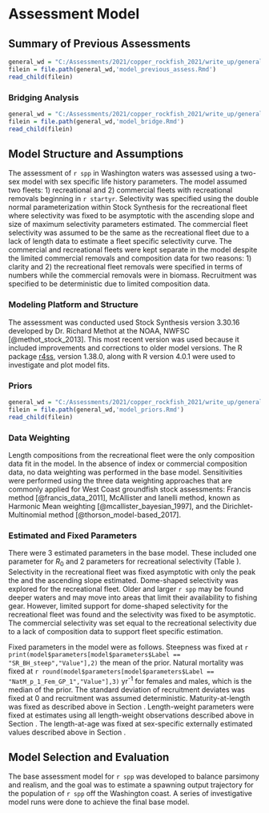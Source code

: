 # Assessment Model

## Summary of Previous Assessments 

```r
general_wd = "C:/Assessments/2021/copper_rockfish_2021/write_up/general_text"
filein = file.path(general_wd,'model_previous_assess.Rmd')
read_child(filein)
```

### Bridging Analysis

```r
general_wd = "C:/Assessments/2021/copper_rockfish_2021/write_up/general_text"
filein = file.path(general_wd,'model_bridge.Rmd')
read_child(filein)
```
 

## Model Structure and Assumptions

The assessment of `r spp` in Washington waters was assessed using a two-sex model with sex specific life history parameters.  The model assumed two fleets: 1) recreational and 2) commercial fleets with recreational removals beginning in `r startyr`. Selectivity was specified using the double normal parameterization within Stock Synthesis for the recreational fleet where selectivity was fixed to be asymptotic with the ascending slope and size of maximum selectivity parameters estimated. The commercial fleet selectivity was assumed to be the same as the recreational fleet due to a lack of length data to estimate a fleet specific selectivity curve. The commercial and recreational fleets were kept separate in the model despite the limited commercial removals and composition data for two reasons: 1) clarity and 2) the recreational fleet removals were specified in terms of numbers while the commercial removals were in biomass. Recruitment was specified to be deterministic due to limited composition data. 

### Modeling Platform and Structure

The assessment was conducted used Stock Synthesis version 3.30.16 developed by Dr. Richard Methot at the NOAA, NWFSC [@methot_stock_2013]. This most recent version was used because it included improvements and corrections to older model versions. The R package [r4ss](https://github.com/r4ss/r4ss), version 1.38.0, along with R version 4.0.1 were used to investigate and plot model fits. 


### Priors

```r
general_wd = "C:/Assessments/2021/copper_rockfish_2021/write_up/general_text"
filein = file.path(general_wd,'model_priors.Rmd')
read_child(filein)
```  

### Data Weighting

Length compositions from the recreational fleet were the only composition data fit in the model. In the absence of index or commercial composition data, no data weighting was performed in the base model. Sensitivities were performed using the three data weighting approaches that are commonly applied for West Coast groundfish stock assessments: Francis method [@francis_data_2011], McAllister and Ianelli method, known as Harmonic Mean weighting [@mcallister_bayesian_1997], and the Dirichlet-Multinomial method [@thorson_model-based_2017].


### Estimated and Fixed Parameters

There were 3 estimated parameters in the base model. These included one parameter for $R_0$ and 2 parameters for recreational selectivity (Table \ref{tab:params}). Selectivity in the recreational fleet was fixed asymptotic with only the peak the and the ascending slope estimated.  Dome-shaped selectivity was explored for the recreational fleet. Older and larger `r spp` may be found deeper waters and may move into areas that limit their availability to fishing gear. However, limited support for dome-shaped selectivity for the recreational fleet was found and the selectivity was fixed to be asymptotic.  The commercial selectivity was set equal to the recreational selectivity due to a lack of composition data to support fleet specific estimation. 

Fixed parameters in the model were as follows. Steepness was fixed at `r print(model$parameters[model$parameters$Label == "SR_BH_steep","Value"],2)` the mean of the prior. Natural mortality was fixed at `r round(model$parameters[model$parameters$Label == "NatM_p_1_Fem_GP_1","Value"],3)` yr^-1^ for females and males, which is the median of the prior. The standard deviation of recruitment deviates was fixed at 0 and recruitment was assumed deterministic. Maturity-at-length was fixed as described above in Section \ref{maturation-and-fecundity}. Length-weight parameters were fixed at estimates using all length-weight observations described above in Section \ref{length-weight-relationship}. The length-at-age was fixed at sex-specific externally estimated values described above in Section \ref{growth-length-at-age}.


## Model Selection and Evaluation

The base assessment model for `r spp` was developed to balance parsimony and realism, and the goal was to estimate a spawning output trajectory for the population of `r spp` off the Washington coast. A series of investigative model runs were done to achieve the final base model.


